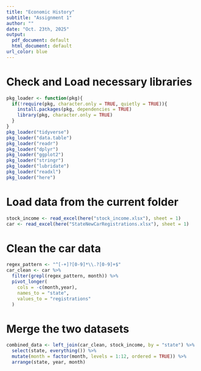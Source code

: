 ```yaml
---
title: "Economic History"
subtitle: "Assignment 1"
author: ""
date: "Oct. 23th, 2025"
output:
  pdf_document: default
  html_document: default
url_color: blue
---
```

# Check and Load necessary libraries
```r
pkg_loader <- function(pkg){
  if(!require(pkg, character.only = TRUE, quietly = TRUE)){
    install.packages(pkg, dependencies = TRUE)
    library(pkg, character.only = TRUE)
  }
}
pkg_loader("tidyverse")
pkg_loader("data.table")
pkg_loader("readr")
pkg_loader("dplyr")
pkg_loader("ggplot2")
pkg_loader("stringr")
pkg_loader("lubridate")
pkg_loader("readxl")
pkg_loader("here")
```
# Load data from the current folder
```r
stock_income <- read_excel(here("stock_income.xlsx"), sheet = 1)
car <- read_excel(here("StateNewCarRegistrations.xlsx"), sheet = 1)
```
# Clean the car data
```r
regex_pattern <- "^[-+]?[0-9]*\\.?[0-9]+$"
car_clean <- car %>%
  filter(grepl(regex_pattern, month)) %>%
  pivot_longer(
    cols = -c(month,year),
    names_to = "state",
    values_to = "registrations"
  ) 
```
# Merge the two datasets
```r
combined_data <- left_join(car_clean, stock_income, by = "state") %>%
  select(state, everything()) %>%
  mutate(month = factor(month, levels = 1:12, ordered = TRUE)) %>%
  arrange(state, year, month)
```